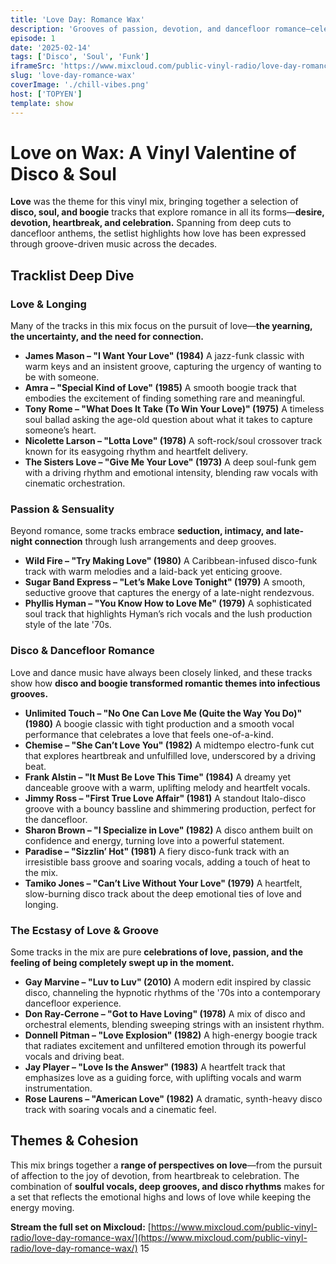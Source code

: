 ```yaml
---
title: 'Love Day: Romance Wax'
description: 'Grooves of passion, devotion, and dancefloor romance—celebrating love through disco, soul, and boogie.'
episode: 1
date: '2025-02-14'
tags: ['Disco', 'Soul', 'Funk']
iframeSrc: 'https://www.mixcloud.com/public-vinyl-radio/love-day-romance-wax/'
slug: 'love-day-romance-wax'
coverImage: './chill-vibes.png'
host: ['TOPYEN']
template: show
---
```


# **Love on Wax: A Vinyl Valentine of Disco & Soul**

**Love** was the theme for this vinyl mix, bringing together a selection of **disco, soul, and boogie** tracks that explore romance in all its forms—**desire, devotion, heartbreak, and celebration.** Spanning from deep cuts to dancefloor anthems, the setlist highlights how love has been expressed through groove-driven music across the decades.

## **Tracklist Deep Dive**

### **Love & Longing**

Many of the tracks in this mix focus on the pursuit of love—**the yearning, the uncertainty, and the need for connection.**

- **James Mason – "I Want Your Love" (1984)**
  A jazz-funk classic with warm keys and an insistent groove, capturing the urgency of wanting to be with someone.
- **Amra – "Special Kind of Love" (1985)**
  A smooth boogie track that embodies the excitement of finding something rare and meaningful.
- **Tony Rome – "What Does It Take (To Win Your Love)" (1975)**
  A timeless soul ballad asking the age-old question about what it takes to capture someone’s heart.
- **Nicolette Larson – "Lotta Love" (1978)**
  A soft-rock/soul crossover track known for its easygoing rhythm and heartfelt delivery.
- **The Sisters Love – "Give Me Your Love" (1973)**
  A deep soul-funk gem with a driving rhythm and emotional intensity, blending raw vocals with cinematic orchestration.

### **Passion & Sensuality**

Beyond romance, some tracks embrace **seduction, intimacy, and late-night connection** through lush arrangements and deep grooves.

- **Wild Fire – "Try Making Love" (1980)**
  A Caribbean-infused disco-funk track with warm melodies and a laid-back yet enticing groove.
- **Sugar Band Express – "Let’s Make Love Tonight" (1979)**
  A smooth, seductive groove that captures the energy of a late-night rendezvous.
- **Phyllis Hyman – "You Know How to Love Me" (1979)**
  A sophisticated soul track that highlights Hyman’s rich vocals and the lush production style of the late '70s.

### **Disco & Dancefloor Romance**

Love and dance music have always been closely linked, and these tracks show how **disco and boogie transformed romantic themes into infectious grooves.**

- **Unlimited Touch – "No One Can Love Me (Quite the Way You Do)" (1980)**
  A boogie classic with tight production and a smooth vocal performance that celebrates a love that feels one-of-a-kind.
- **Chemise – "She Can’t Love You" (1982)**
  A midtempo electro-funk cut that explores heartbreak and unfulfilled love, underscored by a driving beat.
- **Frank Alstin – "It Must Be Love This Time" (1984)**
  A dreamy yet danceable groove with a warm, uplifting melody and heartfelt vocals.
- **Jimmy Ross – "First True Love Affair" (1981)**
  A standout Italo-disco groove with a bouncy bassline and shimmering production, perfect for the dancefloor.
- **Sharon Brown – "I Specialize in Love" (1982)**
  A disco anthem built on confidence and energy, turning love into a powerful statement.
- **Paradise – "Sizzlin’ Hot" (1981)**
  A fiery disco-funk track with an irresistible bass groove and soaring vocals, adding a touch of heat to the mix.
- **Tamiko Jones – "Can’t Live Without Your Love" (1979)**
  A heartfelt, slow-burning disco track about the deep emotional ties of love and longing.

### **The Ecstasy of Love & Groove**

Some tracks in the mix are pure **celebrations of love, passion, and the feeling of being completely swept up in the moment.**

- **Gay Marvine – "Luv to Luv" (2010)**
  A modern edit inspired by classic disco, channeling the hypnotic rhythms of the '70s into a contemporary dancefloor experience.
- **Don Ray-Cerrone – "Got to Have Loving" (1978)**
  A mix of disco and orchestral elements, blending sweeping strings with an insistent rhythm.
- **Donnell Pitman – "Love Explosion" (1982)**
  A high-energy boogie track that radiates excitement and unfiltered emotion through its powerful vocals and driving beat.
- **Jay Player – "Love Is the Answer" (1983)**
  A heartfelt track that emphasizes love as a guiding force, with uplifting vocals and warm instrumentation.
- **Rose Laurens – "American Love" (1982)**
  A dramatic, synth-heavy disco track with soaring vocals and a cinematic feel.

## **Themes & Cohesion**

This mix brings together a **range of perspectives on love**—from the pursuit of affection to the joy of devotion, from heartbreak to celebration. The combination of **soulful vocals, deep grooves, and disco rhythms** makes for a set that reflects the emotional highs and lows of love while keeping the energy moving.

**Stream the full set on Mixcloud:** [https://www.mixcloud.com/public-vinyl-radio/love-day-romance-wax/](https://www.mixcloud.com/public-vinyl-radio/love-day-romance-wax/)
15
